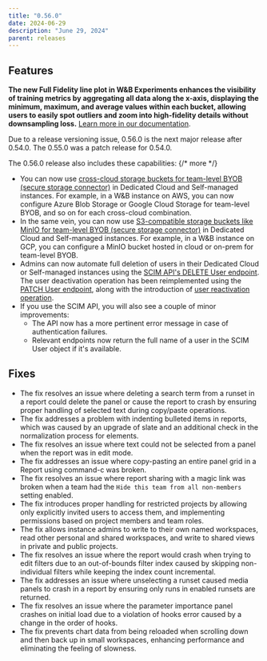 ```yaml
---
title: "0.56.0"
date: 2024-06-29
description: "June 29, 2024"
parent: releases
---
```


## Features

**The new Full Fidelity line plot in W&B Experiments enhances the visibility of training metrics by aggregating all data along the x-axis, displaying the minimum, maximum, and average values within each bucket, allowing users to easily spot outliers and zoom into high-fidelity details without downsampling loss.**  [Learn more in our documentation](https://docs.wandb.ai/guides/app/features/panels/line-plot/sampling).

<Note>
Due to a release versioning issue, 0.56.0 is the next major release after 0.54.0. The 0.55.0 was a patch release for 0.54.0.
</Note>

The 0.56.0 release also includes these capabilities: {/* more */}
* You can now use [cross-cloud storage buckets for team-level BYOB (secure storage connector)](https://docs.wandb.ai/guides/hosting/data-security/secure-storage-connector#cross-cloud-or-s3-compatible-storage-for-team-level-byob) in Dedicated Cloud and Self-managed instances. For example, in a W&B instance on AWS, you can now configure Azure Blob Storage or Google Cloud Storage for team-level BYOB, and so on for each cross-cloud combination. 
* In the same vein, you can now use [S3-compatible storage buckets like MinIO for team-level BYOB (secure storage connector)](https://docs.wandb.ai/guides/hosting/data-security/secure-storage-connector#cross-cloud-or-s3-compatible-storage-for-team-level-byob) in Dedicated Cloud and Self-managed instances. For example, in a W&B instance on GCP, you can configure a MinIO bucket hosted in cloud or on-prem for team-level BYOB.
* Admins can now automate full deletion of users in their Dedicated Cloud or Self-managed instances using the [SCIM API's DELETE User endpoint](https://docs.wandb.ai/guides/hosting/iam/scim#delete-user). The user deactivation operation has been reimplemented using the [PATCH User endpoint](https://docs.wandb.ai/guides/hosting/iam/scim#deactivate-user), along with the introduction of [user reactivation operation](https://docs.wandb.ai/guides/hosting/iam/scim#reactivate-user).
* If you use the SCIM API, you will also see a couple of minor improvements:
    * The API now has a more pertinent error message in case of authentication failures.
    * Relevant endpoints now return the full name of a user in the SCIM User object if it's available.

## Fixes

* The fix resolves an issue where deleting a search term from a runset in a report could delete the panel or cause the report to crash by ensuring proper handling of selected text during copy/paste operations.
* The fix addresses a problem with indenting bulleted items in reports, which was caused by an upgrade of slate and an additional check in the normalization process for elements.
* The fix resolves an issue where text could not be selected from a panel when the report was in edit mode.
* The fix addresses an issue where copy-pasting an entire panel grid in a Report using command-c was broken.
* The fix resolves an issue where report sharing with a magic link was broken when a team had the `Hide this team from all non-members` setting enabled.
* The fix introduces proper handling for restricted projects by allowing only explicitly invited users to access them, and implementing permissions based on project members and team roles.
* The fix allows instance admins to write to their own named workspaces, read other personal and shared workspaces, and write to shared views in private and public projects.
* The fix resolves an issue where the report would crash when trying to edit filters due to an out-of-bounds filter index caused by skipping non-individual filters while keeping the index count incremental.
* The fix addresses an issue where unselecting a runset caused media panels to crash in a report by ensuring only runs in enabled runsets are returned.
* The fix resolves an issue where the parameter importance panel crashes on initial load due to a violation of hooks error caused by a change in the order of hooks.
* The fix prevents chart data from being reloaded when scrolling down and then back up in small workspaces, enhancing performance and eliminating the feeling of slowness.
